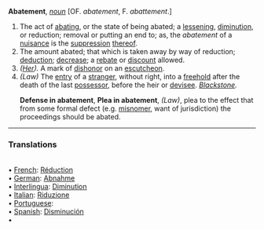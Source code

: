 '''Abatement''', ''[[noun (part of speech)|noun]]'' [OF. ''abatement'', F. ''abattement''.]

<ol>
<li>The act of [[abating]], or the state of being abated; a [[lessening]], [[diminution]], or reduction; removal or putting an end to; as, the ''abatement'' of a [[nuisance]] is the [[suppression]] [[thereof]].

<li> The amount abated; that which is taken away by way of reduction; [[deduction]]; [[decrease]]; a [[rebate]] or [[discount]] allowed.

<li> ''([[Her (subject)|Her]]).'' A mark of [[dishonor]] on an [[escutcheon]].

<li> ''(Law)'' The [[entry]] of a [[stranger]], without right, into a [[freehold]] after the death of the last [[possessor]], before the heir or [[devisee]]. ''[[Blackstone (source)|Blackstone]].''

'''Defense in abatement''', '''Plea in abatement''', ''(Law)'', plea to the effect that from some formal defect (e.g. [[misnomer]], want of jurisdiction) the proceedings should be abated.
</ol>

<HR> <P> <H3>Translations</H3><BR>• [[French]]: [[Réduction]]<BR>• [[German]]: [[Abnahme]]<BR>• [[Interlingua]]: [[Diminution]]<BR>• [[Italian]]: [[Riduzione]]<BR>• [[Portuguese]]: [[]]<BR>• [[Spanish]]: [[Disminución]]<BR>•
